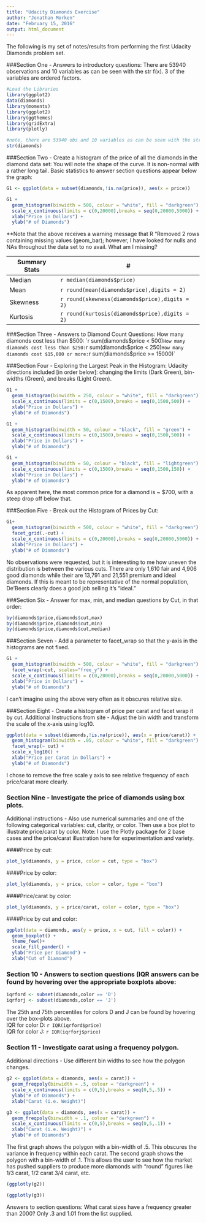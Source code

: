 ```yaml
---
title: "Udacity Diamonds Exercise"
author: "Jonathan Morken"
date: "February 15, 2016"
output: html_document
---
```


The following is my set of notes/results from performing the first Udacity Diamonds problem set.

###Section One - Answers to introductory questions:
There are 53940 observations and 10 variables as can be seen with the str f(x).  3 of the variables are ordered factors. 
```r
#Load the Libraries
library(ggplot2)
data(diamonds)
library(moments)
library(ggplot2)
library(ggthemes)
library(gridExtra)
library(plotly)

#note, there are 53940 obs and 10 variables as can be seen with the str f(x).  All other answers to questions are here, as well.
str(diamonds)
```



###Section Two - Create a histogram of the price of all the diamonds in the diamond data set:
You will note the shape of the curve.  It is non-normal with a rather long tail.  Basic statistics to answer section questions appear below the graph:
```r
G1 <- ggplot(data = subset(diamonds,!is.na(price)), aes(x = price))

G1 +
  geom_histogram(binwidth = 500, colour = "white", fill = "darkgreen") +
  scale_x_continuous(limits = c(0,20000),breaks = seq(0,20000,5000)) +
  xlab("Price in Dollars") +
  ylab("# of Diamonds")

```

**Note that the above receives a warning message that R "Removed 2 rows containing missing values (geom_bar); however, I have looked for nulls and NAs throughout the data set to no avail.  What am I missing?  

Summary Stats | #
------- | --------
Median | `r median(diamonds$price)`
Mean | `r round(mean(diamonds$price),digits = 2)` 
Skewness | `r round(skewness(diamonds$price),digits = 2)` 
Kurtosis |  `r round(kurtosis(diamonds$price),digits = 2)`


###Section Three - Answers to Diamond Count Questions:
How many diamonds cost less than $500: `r sum(diamonds$price < 500)`  
How many diamonds cost less than $250: `r sum(diamonds$price < 250)`  
How many diamonds cost $15,000 or more: `r sum(diamonds$price >= 15000)`


###Section Four - Exploring the Largest Peak in the Histogram:
Udacity directions included [in order below]: changing the limits (Dark Green), bin-widths (Green), and breaks (Light Green).  
```r

G1 +
  geom_histogram(binwidth = 250, colour = "white", fill = "darkgreen") +
  scale_x_continuous(limits = c(0,1500),breaks = seq(0,1500,500)) +
  xlab("Price in Dollars") +
  ylab("# of Diamonds")

G1 +
  geom_histogram(binwidth = 50, colour = "black", fill = "green") +
  scale_x_continuous(limits = c(0,1500),breaks = seq(0,1500,500)) +
  xlab("Price in Dollars") +
  ylab("# of Diamonds")

G1 +
  geom_histogram(binwidth = 50, colour = "black", fill = "lightgreen") +
  scale_x_continuous(limits = c(0,1500),breaks = seq(0,1500,150)) +
  xlab("Price in Dollars") +
  ylab("# of Diamonds")
```

As apparent here, the most common price for a diamond is ~ $700, with a steep drop off below that.  

###Section Five - Break out the Histogram of Prices by Cut:
```r
G1+
  geom_histogram(binwidth = 500, colour = "white", fill = "darkgreen") +
  facet_grid(.~cut) +
  scale_x_continuous(limits = c(0,20000),breaks = seq(0,20000,5000)) +
  xlab("Price in Dollars") +
  ylab("# of Diamonds")
```
No observations were requested, but it is interesting to me how uneven the distribution is between the various cuts.  There are only 1,610 fair and 4,906 good diamonds while their are 13,791 and 21,551 premium and ideal diamonds.  If this is meant to be representative of the normal population, De'Beers clearly does a good job selling it's "ideal."

###Section Six - Answer for max, min, and median questions by Cut, in that order:
```r
by(diamonds$price,diamonds$cut,max)
by(diamonds$price,diamonds$cut,min)
by(diamonds$price,diamonds$cut,median)
```

###Section Seven - Add a parameter to facet_wrap so that the y-axis in the histograms are not fixed.
```r
G1 +
  geom_histogram(binwidth = 500, colour = "white", fill = "darkgreen") +
  facet_wrap(~cut, scales="free_y") +
  scale_x_continuous(limits = c(0,20000),breaks = seq(0,20000,5000)) +
  xlab("Price in Dollars") +
  ylab("# of Diamonds")
```

I can't imagine using the above very often as it obscures relative size.

###Section Eight - Create a histogram of price per carat and facet wrap it by cut.
Additional Instructions from site - Adjust the bin width and transform the scale of the x-axis using log10.

```r
ggplot(data = subset(diamonds,!is.na(price)), aes(x = price/carat)) +
  geom_histogram(binwidth = .05, colour = "white", fill = "darkgreen") +
  facet_wrap(~ cut) +
  scale_x_log10() +
  xlab("Price per Carat in Dollars") +
  ylab("# of Diamonds")

```

I chose to remove the free scale y axis to see relative frequency of each price/carat more clearly.

### Section Nine - Investigate the price of diamonds using box plots.
Additional instructions - Also use numerical summaries and one of the following categorical variables: cut, clarity, or color. Then use a box plot to illustrate price/carat by color.
Note: I use the Plotly package for 2 base cases and the price/carat illustration here for experimentation and variety.  
  
####Price by cut:
```r
plot_ly(diamonds, y = price, color = cut, type = "box")
```
  
####Price by color:
```r
plot_ly(diamonds, y = price, color = color, type = "box")
```
  
####Price/carat by color:
```r
plot_ly(diamonds, y = price/carat, color = color, type = "box")
```

####Price by cut and color:
```r
ggplot(data = diamonds, aes(y = price, x = cut, fill = color)) +
  geom_boxplot() +
  theme_few()+
  scale_fill_pander() +
  ylab("Price per Diamond") +
  xlab("Cut of Diamond")

```


### Section 10 - Answers to section questions (IQR answers can be found by hovering over the appropriate boxplots above:
```r
iqrford <- subset(diamonds,color == 'D')
iqrforj <- subset(diamonds,color == 'J')
```

The 25th and 75th percentiles for colors D and J can be found by hovering over the box-plots above.  
IQR for color D: `r IQR(iqrford$price)`  
IQR for color J: `r IQR(iqrforj$price)`

### Section 11 - Investigate carat using a frequency polygon.
Additional directions - Use different bin widths to see how the polygon changes.
```r
g2 <- ggplot(data = diamonds, aes(x = carat)) +
  geom_freqpoly(binwidth = .5, colour = "darkgreen") +
  scale_x_continuous(limits = c(0,5),breaks = seq(0,5,.5)) +
  ylab("# of Diamonds") +
  xlab("Carat (i.e. Weight)")

g3 <- ggplot(data = diamonds, aes(x = carat)) +
  geom_freqpoly(binwidth = .1, colour = "darkgreen") +
  scale_x_continuous(limits = c(0,5),breaks = seq(0,5,.1)) +
  xlab("Carat (i.e. Weight)") +
  ylab("# of Diamonds")
```

The first graph shows the polygon with a bin-width of .5.  This obscures the variance in frequency within each carat.  The second graph shows the polygon with a bin-width of .1.  This allows the user to see how the market has pushed suppliers to produce more diamonds with "round" figures like 1/3 carat, 1/2 carat 3/4 carat, etc.
```r
(ggplotly(g2))

(ggplotly(g3))
```
Answers to section questions:
What carat sizes have a frequency greater than 2000?  Only .3 and 1.01 from the list supplied.
